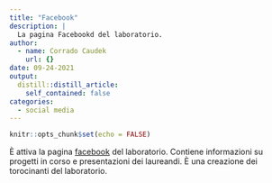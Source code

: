 ```yaml
---
title: "Facebook"
description: |
  La pagina Facebookd del laboratorio.
author:
  - name: Corrado Caudek
    url: {}
date: 09-24-2021
output:
  distill::distill_article:
    self_contained: false
categories:
  - social media
---
```


```r
knitr::opts_chunk$set(echo = FALSE)
```

È attiva la pagina [facebook](https://www.facebook.com/Caudeklab-107236460995667/) del laboratorio.  Contiene informazioni su progetti in corso e presentazioni dei laureandi. È una creazione dei torocinanti del laboratorio.


